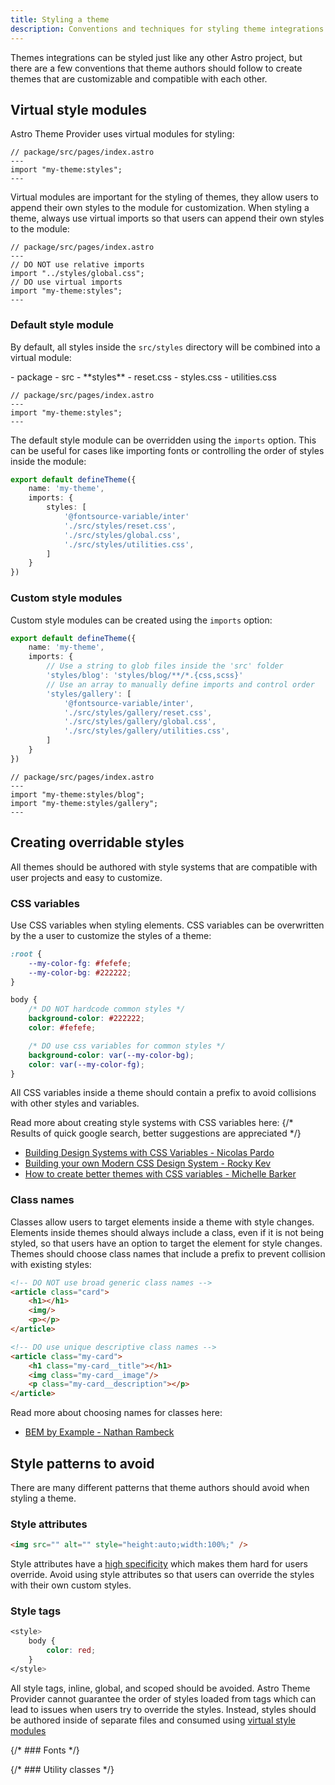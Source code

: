 ```yaml
---
title: Styling a theme
description: Conventions and techniques for styling theme integrations created with Astro Theme Provider
---
```



Themes integrations can be styled just like any other Astro project, but there are a few conventions that theme authors should follow to create themes that are customizable and compatible with each other.

## Virtual style modules

Astro Theme Provider uses virtual modules for styling:

```tsx
// package/src/pages/index.astro
---
import "my-theme:styles";
---
```

Virtual modules are important for the styling of themes, they allow users to append their own styles to the module for customization.
When styling a theme, always use virtual imports so that users can append their own styles to the module:

```tsx
// package/src/pages/index.astro
---
// DO NOT use relative imports
import "../styles/global.css";
// DO use virtual imports
import "my-theme:styles";
---
```

### Default style module

By default, all styles inside the `src/styles` directory will be combined into a virtual module:

<FileTree>
- package
	- src
		- **styles**
			- reset.css
			- styles.css
			- utilities.css
</FileTree>

```tsx
// package/src/pages/index.astro
---
import "my-theme:styles";
---
```

The default style module can be overridden using the `imports` option.
This can be useful for cases like importing fonts or controlling the order of styles inside the module:

```ts
export default defineTheme({
	name: 'my-theme',
	imports: {
		styles: [
			'@fontsource-variable/inter'
			'./src/styles/reset.css',
			'./src/styles/global.css',
			'./src/styles/utilities.css',
		]
	}
})
```

### Custom style modules

Custom style modules can be created using the `imports` option:

```ts
export default defineTheme({
	name: 'my-theme',
	imports: {
		// Use a string to glob files inside the 'src' folder
		'styles/blog': 'styles/blog/**/*.{css,scss}'
		// Use an array to manually define imports and control order
		'styles/gallery': [
			'@fontsource-variable/inter',
			'./src/styles/gallery/reset.css',
			'./src/styles/gallery/global.css',
			'./src/styles/gallery/utilities.css',
		]
	}
})
```

```tsx
// package/src/pages/index.astro
---
import "my-theme:styles/blog";
import "my-theme:styles/gallery";
---
```


## Creating overridable styles

All themes should be authored with style systems that are compatible with user projects and easy to customize.


### CSS variables

Use CSS variables when styling elements. CSS variables can be overwritten by the a user to customize the styles of a theme:

```css
:root {
	--my-color-fg: #fefefe;
	--my-color-bg: #222222;
}

body {
	/* DO NOT hardcode common styles */
	background-color: #222222;
	color: #fefefe;

	/* DO use css variables for common styles */
	background-color: var(--my-color-bg);
	color: var(--my-color-fg);
}
```

All CSS variables inside a theme should contain a prefix to avoid collisions with other styles and variables.


Read more about creating style systems with CSS variables here:
{/* Results of quick google search, better suggestions are appreciated */}
- [Building Design Systems with CSS Variables - Nicolas Pardo ](https://gorillalogic.com/blog/building-design-systems-with-css-variables)
- [Building your own Modern CSS Design System - Rocky Kev](https://dev.to/rockykev/building-your-own-modern-css-design-system-32kd)
- [How to create better themes with CSS variables - Michelle Barker](https://blog.logrocket.com/create-better-themes-with-css-variables/)

### Class names

Classes allow users to target elements inside a theme with style changes.
Elements inside themes should always include a class, even if it is not being styled, so that users have an option to target the element for style changes.
Themes should choose class names that include a prefix to prevent collision with existing styles:

```html
<!-- DO NOT use broad generic class names -->
<article class="card">
	<h1></h1>
	<img/>
	<p></p>
</article>

<!-- DO use unique descriptive class names -->
<article class="my-card">
	<h1 class="my-card__title"></h1>
	<img class="my-card__image"/>
	<p class="my-card__description"></p>
</article>
```

Read more about choosing names for classes here:
- [BEM by Example - Nathan Rambeck](https://sparkbox.com/foundry/bem_by_example)

## Style patterns to avoid

There are many different patterns that theme authors should avoid when styling a theme.

### Style attributes

```html
<img src="" alt="" style="height:auto;width:100%;" />
```

Style attributes have a [high specificity](https://developer.mozilla.org/en-US/docs/Web/CSS/Specificity#inline_styles) which makes them hard for users override.
Avoid using style attributes so that users can override the styles with their own custom styles.

### Style tags

```css
<style>
	body {
		color: red;
	}
</style>
```

All style tags, inline, global, and scoped should be avoided.
Astro Theme Provider cannot guarantee the order of styles loaded from tags which can lead to issues when users try to override the styles.
Instead, styles should be authored inside of separate files and consumed using [virtual style modules](#virtual-style-modules)

{/* ### Fonts */}

{/* ### Utility classes */}